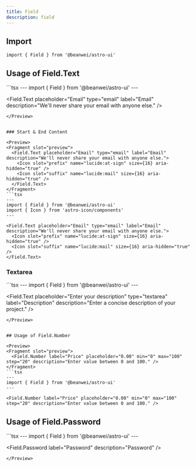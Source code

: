 ```yaml
---
title: Field
description: field
---
```



## Import

```tsx
import { Field } from '@beanwei/astro-ui'
```


## Usage of Field.Text

<Preview>
  <Fragment slot="preview">
    <Field.Text placeholder="Email" type="email" label="Email" description="We'll never share your email with anyone else." />
  </Fragment>
  ```tsx
  ---
  import { Field } from '@beanwei/astro-ui'
  ---

  <Field.Text
    placeholder="Email"
    type="email"
    label="Email"
    description="We'll never share your email with anyone else."
  />
  ```
</Preview>


### Start & End Content

<Preview>
  <Fragment slot="preview">
    <Field.Text placeholder="Email" type="email" label="Email" description="We'll never share your email with anyone else.">
      <Icon slot="prefix" name="lucide:at-sign" size={16} aria-hidden="true" />
      <Icon slot="suffix" name="lucide:mail" size={16} aria-hidden="true" />
    </Field.Text>
  </Fragment>
  ```tsx
  ---
  import { Field } from '@beanwei/astro-ui'
  import { Icon } from 'astro-icon/components'
  ---

  <Field.Text placeholder="Email" type="email" label="Email" description="We'll never share your email with anyone else.">
    <Icon slot="prefix" name="lucide:at-sign" size={16} aria-hidden="true" />
    <Icon slot="suffix" name="lucide:mail" size={16} aria-hidden="true" />
  </Field.Text>
  ```
</Preview>


### Textarea

<Preview>
  <Fragment slot="preview">
    <Field.Text placeholder="Enter your description" type="textarea" label="Description" description="Enter a concise description of your project." />
  </Fragment>
  ```tsx
  ---
  import { Field } from '@beanwei/astro-ui'
  ---

  <Field.Text
    placeholder="Enter your description"
    type="textarea"
    label="Description"
    description="Enter a concise description of your project."
  />
  ```
</Preview>


## Usage of Field.Number

<Preview>
  <Fragment slot="preview">
    <Field.Number label="Price" placeholder="0.00" min="0" max="100" step="20" description="Enter value between 0 and 100." />
  </Fragment>
  ```tsx
  ---
  import { Field } from '@beanwei/astro-ui'
  ---

  <Field.Number label="Price" placeholder="0.00" min="0" max="100" step="20" description="Enter value between 0 and 100." />
  ```
</Preview>


## Usage of Field.Password

<Preview>
  <Fragment slot="preview">
    <Field.Password label="Password" description="Password" />
  </Fragment>
  ```tsx
  ---
  import { Field } from '@beanwei/astro-ui'
  ---

  <Field.Password label="Password" description="Password" />
  ```
</Preview>
